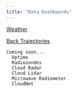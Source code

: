 ```yaml
---
title: "Data Dashboards"
---
```


[Weather](https://stephenhudson.net/weather-display-troll-taf)

[Back Trajectories](data/back-trajectories/index.html)

<p></p>

```
Coming soon...
  Uptime
  Radiosondes
  Cloud Radar
  Cloud Lidar
  Microwave Radiometer
  CloudNet
```